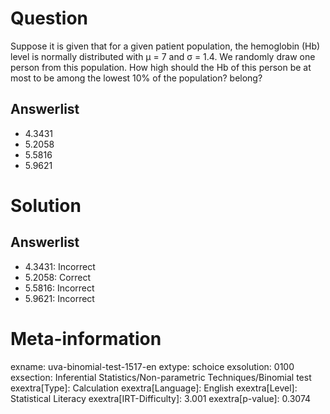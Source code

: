 Question
========

Suppose it is given that for a given patient population, the hemoglobin (Hb) level is normally distributed with μ = 7 and σ = 1.4. We randomly draw one person from this population. How high should the Hb of this person be at most to be among the lowest 10% of the population? belong?

Answerlist
----------

* 4.3431
* 5.2058
* 5.5816
* 5.9621

Solution
========

Answerlist
----------

* 4.3431: Incorrect
* 5.2058: Correct
* 5.5816: Incorrect
* 5.9621: Incorrect

Meta-information
================
exname: uva-binomial-test-1517-en
extype: schoice
exsolution: 0100
exsection: Inferential Statistics/Non-parametric Techniques/Binomial test
exextra[Type]: Calculation
exextra[Language]: English
exextra[Level]: Statistical Literacy
exextra[IRT-Difficulty]: 3.001
exextra[p-value]: 0.3074
